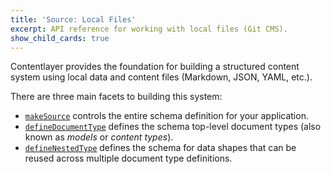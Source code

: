 ```yaml
---
title: 'Source: Local Files'
excerpt: API reference for working with local files (Git CMS).
show_child_cards: true
---
```


Contentlayer provides the foundation for building a structured content system using local data and content files (Markdown, JSON, YAML, etc.).

There are three main facets to building this system:

- [`makeSource`](/docs/reference/local-source/make-source) controls the entire schema definition for your application.
- [`defineDocumentType`](/docs/reference/local-source/define-document-type) defines the schema top-level document types (also known as _models_ or _content types_).
- [`defineNestedType`](/docs/reference/local-source/define-nested-type) defines the schema for data shapes that can be reused across multiple document type definitions.
